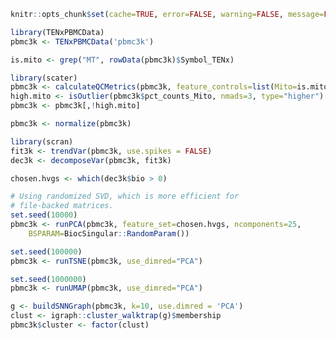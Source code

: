<!-- AUTOMATICALLY GENERATED, DO NOT EDIT! -->

```r
knitr::opts_chunk$set(cache=TRUE, error=FALSE, warning=FALSE, message=FALSE)
```

```r
library(TENxPBMCData)
pbmc3k <- TENxPBMCData('pbmc3k')
```

```r
is.mito <- grep("MT", rowData(pbmc3k)$Symbol_TENx)

library(scater)
pbmc3k <- calculateQCMetrics(pbmc3k, feature_controls=list(Mito=is.mito))
high.mito <- isOutlier(pbmc3k$pct_counts_Mito, nmads=3, type="higher")
pbmc3k <- pbmc3k[,!high.mito]
```

```r
pbmc3k <- normalize(pbmc3k)
```

```r
library(scran)
fit3k <- trendVar(pbmc3k, use.spikes = FALSE)
dec3k <- decomposeVar(pbmc3k, fit3k)
```

```r
chosen.hvgs <- which(dec3k$bio > 0)
```

```r
# Using randomized SVD, which is more efficient for 
# file-backed matrices.
set.seed(10000)
pbmc3k <- runPCA(pbmc3k, feature_set=chosen.hvgs, ncomponents=25,
    BSPARAM=BiocSingular::RandomParam())

set.seed(100000)
pbmc3k <- runTSNE(pbmc3k, use_dimred="PCA")

set.seed(1000000)
pbmc3k <- runUMAP(pbmc3k, use_dimred="PCA")
```

```r
g <- buildSNNGraph(pbmc3k, k=10, use.dimred = 'PCA')
clust <- igraph::cluster_walktrap(g)$membership
pbmc3k$cluster <- factor(clust)
```

